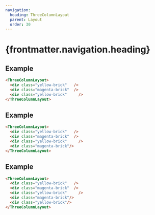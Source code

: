 ```yaml
---
navigation:
  heading: ThreeColumnLayout
  parent: Layout
  order: 30
---
```


# {frontmatter.navigation.heading}
## Example
```html
<ThreeColumnLayout>
  <div class="yellow-brick"   />
  <div class="magenta-brick"  />
  <div class="yellow-brick"     />
</ThreeColumnLayout>
```
<ThreeColumnLayout>
  <div class="yellow-brick"   />
  <div class="magenta-brick"  />
  <div class="yellow-brick"     />
</ThreeColumnLayout>

## Example
```html
<ThreeColumnLayout>
  <div class="yellow-brick"   />
  <div class="magenta-brick"  />
  <div class="yellow-brick"     />
  <div class="magenta-brick"/>
</ThreeColumnLayout>
```
<ThreeColumnLayout>
  <div class="yellow-brick"   />
  <div class="magenta-brick"  />
  <div class="yellow-brick"     />
  <div class="magenta-brick"/>
</ThreeColumnLayout>

## Example
```html
<ThreeColumnLayout>
  <div class="yellow-brick"   />
  <div class="magenta-brick"  />
  <div class="yellow-brick"     />
  <div class="magenta-brick"/>
  <div class="yellow-brick"/>
</ThreeColumnLayout>
```
<ThreeColumnLayout>
  <div class="yellow-brick"   />
  <div class="magenta-brick"  />
  <div class="yellow-brick"     />
  <div class="magenta-brick"/>
  <div class="yellow-brick"/>
</ThreeColumnLayout>

